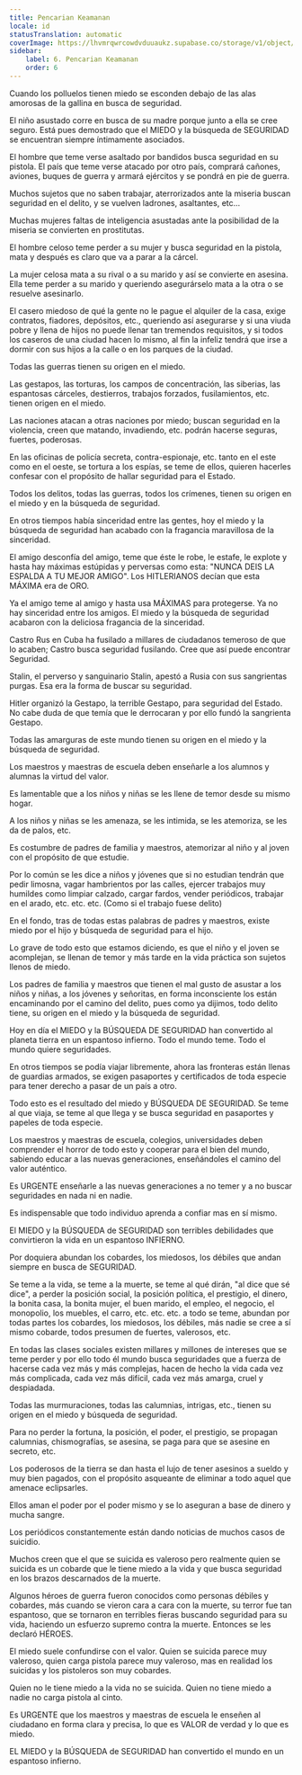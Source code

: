 ```yaml
---
title: Pencarian Keamanan
locale: id
statusTranslation: automatic
coverImage: https://lhvmrqwrcowdvduuaukz.supabase.co/storage/v1/object/public/strapi-uploads/small_cover-educacion-fundamental.webp-2d51a7828a2b1309555be27f7e2a61a0.webp
sidebar:
    label: 6. Pencarian Keamanan
    order: 6
---
```

Cuando los polluelos tienen miedo se esconden debajo de las alas amorosas de la gallina en busca de seguridad.

El niño asustado corre en busca de su madre porque junto a ella se cree seguro.
Está pues demostrado que el MIEDO y la búsqueda de SEGURIDAD se encuentran siempre íntimamente asociados.

El hombre que teme verse asaltado por bandidos busca seguridad en su pistola.
El país que teme verse atacado por otro país, comprará cañones, aviones, buques de guerra y armará ejércitos y se pondrá en pie de guerra.

Muchos sujetos que no saben trabajar, aterrorizados ante la miseria buscan seguridad en el delito, y se vuelven ladrones, asaltantes, etc...

Muchas mujeres faltas de inteligencia asustadas ante la posibilidad de la miseria se convierten en prostitutas.

El hombre celoso teme perder a su mujer y busca seguridad en la pistola, mata y después es claro que va a parar a la cárcel.

La mujer celosa mata a su rival o a su marido y así se convierte en asesina.
Ella teme perder a su marido y queriendo asegurárselo mata a la otra o se resuelve asesinarlo.

El casero miedoso de qué la gente no le pague el alquiler de la casa, exige contratos, fiadores, depósitos, etc., queriendo así asegurarse y si una viuda pobre y llena de hijos no puede llenar tan tremendos requisitos, y si todos los caseros de una ciudad hacen lo mismo, al fin la infeliz tendrá que irse a dormir con sus hijos a la calle o en los parques de la ciudad.

Todas las guerras tienen su origen en el miedo.

Las gestapos, las torturas, los campos de concentración, las siberias, las espantosas cárceles, destierros, trabajos forzados, fusilamientos, etc. tienen origen en el miedo.

Las naciones atacan a otras naciones por miedo; buscan seguridad en la violencia, creen que matando, invadiendo, etc. podrán hacerse seguras, fuertes, poderosas.

En las oficinas de policía secreta, contra-espionaje, etc. tanto en el este como en el oeste, se tortura a los espías, se teme de ellos, quieren hacerles confesar con el propósito de hallar seguridad para el Estado.

Todos los delitos, todas las guerras, todos los crímenes, tienen su origen en el miedo y en la búsqueda de seguridad.

En otros tiempos había sinceridad entre las gentes, hoy el miedo y la búsqueda de seguridad han acabado con la fragancia maravillosa de la sinceridad.

El amigo desconfía del amigo, teme que éste le robe, le estafe, le explote y hasta hay máximas estúpidas y perversas como esta: "NUNCA DEIS LA ESPALDA A TU MEJOR AMIGO". Los HITLERIANOS decían que esta MÁXIMA era de ORO.

Ya el amigo teme al amigo y hasta usa MÁXIMAS para protegerse. Ya no hay sinceridad entre los amigos. El miedo y la búsqueda de seguridad acabaron con la deliciosa fragancia de la sinceridad.

Castro Rus en Cuba ha fusilado a millares de ciudadanos temeroso de que lo acaben; Castro busca seguridad fusilando. Cree que así puede encontrar Seguridad.

Stalin, el perverso y sanguinario Stalin, apestó a Rusia con sus sangrientas purgas. Esa era la forma de buscar su seguridad.

Hitler organizó la Gestapo, la terrible Gestapo, para seguridad del Estado. No cabe duda de que temía que le derrocaran y por ello fundó la sangrienta Gestapo.

Todas las amarguras de este mundo tienen su origen en el miedo y la búsqueda de seguridad.

Los maestros y maestras de escuela deben enseñarle a los alumnos y alumnas la virtud del valor.

Es lamentable que a los niños y niñas se les llene de temor desde su mismo hogar.

A los niños y niñas se les amenaza, se les intimida, se les atemoriza, se les da de palos, etc.

Es costumbre de padres de familia y maestros, atemorizar al niño y al joven con el propósito de que estudie.

Por lo común se les dice a niños y jóvenes que si no estudian tendrán que pedir limosna, vagar hambrientos por las calles, ejercer trabajos muy humildes como limpiar calzado, cargar fardos, vender periódicos, trabajar en el arado, etc. etc. etc. (Como si el trabajo fuese delito)

En el fondo, tras de todas estas palabras de padres y maestros, existe miedo por el hijo y búsqueda de seguridad para el hijo.

Lo grave de todo esto que estamos diciendo, es que el niño y el joven se acomplejan, se llenan de temor y más tarde en la vida práctica son sujetos llenos de miedo.

Los padres de familia y maestros que tienen el mal gusto de asustar a los niños y niñas, a los jóvenes y señoritas, en forma inconsciente los están encaminando por el camino del delito, pues como ya dijimos, todo delito tiene, su origen en el miedo y la búsqueda de seguridad.

Hoy en día el MIEDO y la BÚSQUEDA DE SEGURIDAD han convertido al planeta tierra en un espantoso infierno. Todo el mundo teme. Todo el mundo quiere seguridades.

En otros tiempos se podía viajar libremente, ahora las fronteras están llenas de guardias armados, se exigen pasaportes y certificados de toda especie para tener derecho a pasar de un país a otro.

Todo esto es el resultado del miedo y BÚSQUEDA DE SEGURIDAD. Se teme al que viaja, se teme al que llega y se busca seguridad en pasaportes y papeles de toda especie.

Los maestros y maestras de escuela, colegios, universidades deben comprender el horror de todo esto y cooperar para el bien del mundo, sabiendo educar a las nuevas generaciones, enseñándoles el camino del valor auténtico.

Es URGENTE enseñarle a las nuevas generaciones a no temer y a no buscar seguridades en nada ni en nadie.

Es indispensable que todo individuo aprenda a confiar mas en sí mismo.

El MIEDO y la BÚSQUEDA de SEGURIDAD son terribles debilidades que convirtieron la vida en un espantoso INFIERNO.

Por doquiera abundan los cobardes, los miedosos, los débiles que andan siempre en busca de SEGURIDAD.

Se teme a la vida, se teme a la muerte, se teme al qué dirán, "al dice que sé dice", a perder la posición social, la posición política, el prestigio, el dinero, la bonita casa, la bonita mujer, el buen marido, el empleo, el negocio, el monopolio, los muebles, el carro, etc. etc. etc. a todo se teme, abundan por todas partes los cobardes, los miedosos, los débiles, más nadie se cree a sí mismo cobarde, todos presumen de fuertes, valerosos, etc.

En todas las clases sociales existen millares y millones de intereses que se teme perder y por ello todo él mundo busca seguridades que a fuerza de hacerse cada vez más y más complejas, hacen de hecho la vida cada vez más complicada, cada vez más difícil, cada vez más amarga, cruel y despiadada.

Todas las murmuraciones, todas las calumnias, intrigas, etc., tienen su origen en el miedo y búsqueda de seguridad.

Para no perder la fortuna, la posición, el poder, el prestigio, se propagan calumnias, chismografías, se asesina, se paga para que se asesine en secreto, etc.

Los poderosos de la tierra se dan hasta el lujo de tener asesinos a sueldo y muy bien pagados, con el propósito asqueante de eliminar a todo aquel que amenace eclipsarles.

Ellos aman el poder por el poder mismo y se lo aseguran a base de dinero y mucha sangre.

Los periódicos constantemente están dando noticias de muchos casos de suicidio.

Muchos creen que el que se suicida es valeroso pero realmente quien se suicida es un cobarde que le tiene miedo a la vida y que busca seguridad en los brazos descarnados de la muerte.

Algunos héroes de guerra fueron conocidos como personas débiles y cobardes, más cuando se vieron cara a cara con la muerte, su terror fue tan espantoso, que se tornaron en terribles fieras buscando seguridad para su vida, haciendo un esfuerzo supremo contra la muerte. Entonces se les declaró HÉROES.

El miedo suele confundirse con el valor. Quien se suicida parece muy valeroso, quien carga pistola parece muy valeroso, mas en realidad los suicidas y los pistoleros son muy cobardes.

Quien no le tiene miedo a la vida no se suicida. Quien no tiene miedo a nadie no carga pistola al cinto.

Es URGENTE que los maestros y maestras de escuela le enseñen al ciudadano en forma clara y precisa, lo que es VALOR de verdad y lo que es miedo.

EL MIEDO y la BÚSQUEDA de SEGURIDAD han convertido el mundo en un espantoso infierno.
